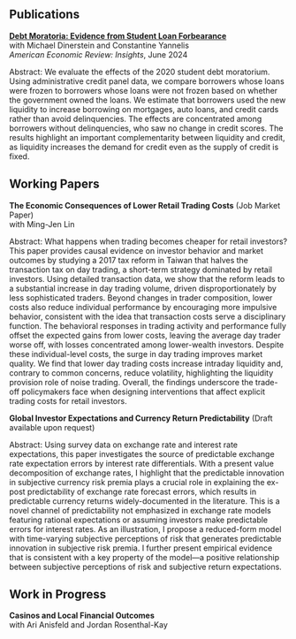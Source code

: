 

## Publications

**[Debt Moratoria: Evidence from Student Loan Forbearance](https://www.aeaweb.org/articles?id=10.1257/aeri.20230032){.paper-title}**  
with Michael Dinerstein and Constantine Yannelis  
*American Economic Review: Insights*, June 2024

::: {.abstract}
Abstract: We evaluate the effects of the 2020 student debt moratorium. Using administrative credit panel data, we compare borrowers whose loans were frozen to borrowers whose loans were not frozen based on whether the government owned the loans. We estimate that borrowers used the new liquidity to increase borrowing on mortgages, auto loans, and credit cards rather than avoid delinquencies. The effects are concentrated among borrowers without delinquencies, who saw no change in credit scores. The results highlight an important complementarity between liquidity and credit, as liquidity increases the demand for credit even as the supply of credit is fixed.
:::


## Working Papers

**The Economic Consequences of Lower Retail Trading Costs** (Job Market Paper)  
with Ming-Jen Lin  

::: {.abstract}
Abstract: What happens when trading becomes cheaper for retail investors? This paper provides causal evidence on investor behavior and market outcomes by studying a 2017 tax reform in Taiwan that halves the transaction tax on day trading, a short-term strategy dominated by retail investors. Using detailed transaction data, we show that the reform leads to a substantial increase in day trading volume, driven disproportionately by less sophisticated traders. Beyond changes in trader composition, lower costs also reduce individual performance by encouraging more impulsive behavior, consistent with the idea that transaction costs serve a disciplinary function. The behavioral responses in trading activity and performance fully offset the expected gains from lower costs, leaving the average day trader worse off, with losses concentrated among lower-wealth investors. Despite these individual-level costs, the surge in day trading improves market quality. We find that lower day trading costs increase intraday liquidity and, contrary to common concerns, reduce volatility, highlighting the liquidity provision role of noise trading. Overall, the findings underscore the trade-off policymakers face when designing interventions that affect explicit trading costs for retail investors.
:::

**Global Investor Expectations and Currency Return Predictability**  (Draft available upon request)

::: {.abstract}
Abstract: Using survey data on exchange rate and interest rate expectations, this paper investigates the source of predictable exchange rate expectation errors by interest rate differentials. With a present value decomposition of exchange rates, I highlight that the predictable innovation in subjective currency risk premia plays a crucial role in explaining the ex-post predictability of exchange rate forecast errors, which results in predictable currency returns widely-documented in the literature. This is a novel channel of predictability not emphasized in exchange rate models featuring rational expectations or assuming investors make predictable errors for interest rates. As an illustration, I propose a reduced-form model with time-varying subjective perceptions of risk that generates predictable innovation in subjective risk premia. I further present empirical evidence that is consistent with a key property of the model---a positive relationship between subjective perceptions of risk and subjective return expectations.
:::


## Work in Progress

**Casinos and Local Financial Outcomes**  
with Ari Anisfeld and Jordan Rosenthal-Kay